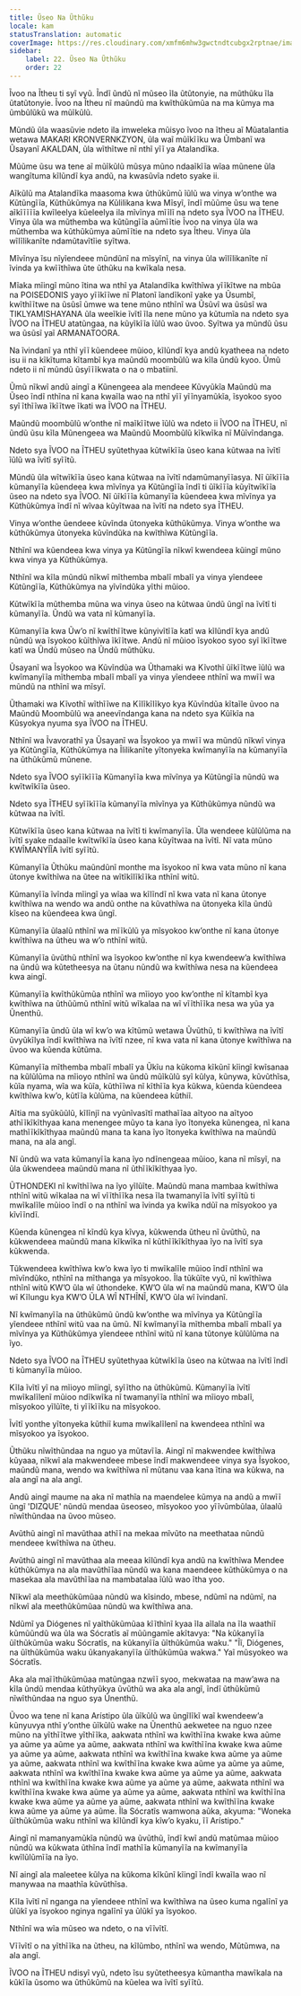 ```yaml
---
title: Ũseo Na Ũthũku
locale: kam
statusTranslation: automatic
coverImage: https://res.cloudinary.com/xmfm6mhw3gwctndtcubgx2rptnae/image/upload/v1740337243/small_cover_educacion_fundamental_a051170f1c.webp
sidebar:
    label: 22. Ũseo Na Ũthũku
    order: 22
---
```

Ĩvoo na Ĩtheu ti syĩ vyũ. Ĩndĩ ũndũ nĩ mũseo ĩla ũtũtonyie, na mũthũku ĩla ũtatũtonyie. Ĩvoo na Ĩtheu nĩ maũndũ ma kwĩthũkũmũa na ma kũmya ma ũmbũlũkũ wa mũĩkũlũ.

Mũndũ ũla waasũvie ndeto ila imweleka mũisyo ĩvoo na ĩtheu aĩ Mũatalantia wetawa MAKARI KRONVERNKZYON, ũla waĩ mũĩkĩĩku wa Ũmbanĩ wa Ũsayanĩ AKALDAN, ũla wĩthĩtwe nĩ nthĩ yĩĩ ya Atalandĩka.

Mũũme ũsu wa tene aĩ mũĩkũlũ mũsya mũno ndaaĩkĩĩa wĩaa mũnene ũla wangĩtuma kĩlũndĩ kya andũ, na kwasũvĩa ndeto syake ii.

Aĩkũlũ ma Atalandĩka maasoma kwa ũthũkũmũ ĩũlũ wa vinya w’onthe wa Kũtũngĩĩa, Kũthũkũmya na Kũlilikana kwa Mĩsyĩ, ĩndĩ mũũme ũsu wa tene aĩkĩĩĩĩĩa kwĩleelya kũeleelya ila mĩvĩnya mĩĩlĩ na ndeto sya ĨVOO na ĨTHEU. Vinya ũla wa mũthemba wa kũtũngĩĩa aũmĩĩtie Ĩvoo na vinya ũla wa mũthemba wa kũthũkũmya aũmĩĩtie na ndeto sya Ĩtheu. Vinya ũla wĩlĩlikanĩte ndamũtavĩtĩie syĩtwa.

Mĩvĩnya ĩsu nĩyĩendeee mũndũnĩ na mĩsyĩnĩ, na vinya ũla wĩlĩlikanĩte nĩ ĩvinda ya kwĩĩthĩwa ũte ũthũku na kwĩkala nesa.

Mĩaka mĩingĩ mũno ĩtina wa nthĩ ya Atalandĩka kwĩthĩwa yĩĩkĩtwe na mbũa na POISEDONIS yayo yĩĩkĩĩwe nĩ Platonĩ ĩandĩkonĩ yake ya Ũsumbĩ, kwĩthĩĩtwe na ũsũsĩ ũmwe wa tene mũno nthĩnĩ wa Ũsũvĩ wa ũsũsĩ wa TIKLYAMISHAYANA ũla weeĩkie ĩvĩtĩ ĩla nene mũno ya kũtumĩa na ndeto sya ĨVOO na ĨTHEU atatũngaa, na kũyĩkĩĩa ĩũlũ wao ũvoo. Syĩtwa ya mũndũ ũsu wa ũsũsĩ yaĩ ARMANATOORA.

Na ĩvindanĩ ya nthĩ yĩĩ kũendeee mũioo, kĩlũndĩ kya andũ kyatheea na ndeto isu ii na kĩkĩtuma kĩtambĩ kya maũndũ moombũlũ wa kĩla ũndũ kyoo. Ũmũ ndeto ii nĩ mũndũ ũsyĩĩĩkwata o na o mbatiinĩ.

Ũmũ nĩkwĩ andũ aingĩ a Kũnengeea ala mendeee Kũvyũkĩa Maũndũ ma Ũseo ĩndĩ nthĩna nĩ kana kwaĩla wao na nthĩ yĩĩ yĩĩnyamũkĩa, ĩsyokoo syoo syĩ ĩthĩĩwa ĩkĩĩtwe ĩkati wa ĨVOO na ĨTHEU.

Maũndũ moombũlũ w’onthe nĩ maĩkĩĩtwe ĩũlũ wa ndeto ii ĨVOO na ĨTHEU, nĩ ũndũ ũsu kĩla Mũnengeea wa Maũndũ Moombũlũ kĩkwĩka nĩ Mũĩvĩndanga.

Ndeto sya ĨVOO na ĨTHEU syũtethyaa kũtwĩkĩĩa ũseo kana kũtwaa na ĩvĩtĩ ĩũlũ wa ĩvĩtĩ syĩĩtũ.

Mũndũ ũla wĩtwĩkĩĩa ũseo kana kũtwaa na ĩvĩtĩ ndamũmanyĩĩasya. Nĩ ũĩkĩĩĩa kũmanyĩĩa kũendeea kwa mĩvĩnya ya Kũtũngĩĩa ĩndĩ ti ũĩkĩĩĩa kũyĩtwĩkĩĩa ũseo na ndeto sya ĨVOO. Nĩ ũĩkĩĩĩa kũmanyĩĩa kũendeea kwa mĩvĩnya ya Kũthũkũmya ĩndĩ nĩ wĩvaa kũyĩtwaa na ĩvĩtĩ na ndeto sya ĨTHEU.

Vinya w’onthe ũendeee kũvĩnda ũtonyeka kũthũkũmya. Vinya w’onthe wa kũthũkũmya ũtonyeka kũvĩndũka na kwĩthĩwa Kũtũngĩĩa.

Nthĩnĩ wa kũendeea kwa vinya ya Kũtũngĩĩa nĩkwĩ kwendeea kũingĩ mũno kwa vinya ya Kũthũkũmya.

Nthĩnĩ wa kĩla mũndũ nĩkwĩ mĩthemba mbalĩ mbalĩ ya vinya yĩendeee Kũtũngĩĩa, Kũthũkũmya na yĩvĩndũka yĩthi mũioo.

Kũtwĩkĩĩa mũthemba mũna wa vinya ũseo na kũtwaa ũndũ ũngĩ na ĩvĩtĩ ti kũmanyĩĩa. Ũndũ wa vata nĩ kũmanyĩĩa.

Kũmanyĩĩa kwa Ũw’o nĩ kwĩthĩĩtwe kũnyivĩtĩĩa katĩ wa kĩlũndĩ kya andũ nũndũ wa ĩsyokoo kũĩthĩwa ĩkĩĩtwe. Andũ nĩ mũioo ĩsyokoo syoo syĩ ĩkĩĩtwe katĩ wa Ũndũ mũseo na Ũndũ mũthũku.

Ũsayanĩ wa Ĩsyokoo wa Kũvĩndũa wa Ũthamaki wa Kĩvothĩ ũĩkĩĩtwe ĩũlũ wa kwĩmanyĩĩa mĩthemba mbalĩ mbalĩ ya vinya yĩendeee nthĩnĩ wa mwĩĩ wa mũndũ na nthĩnĩ wa mĩsyĩ.

Ũthamaki wa Kĩvothĩ wĩthĩĩwe na Kĩlĩkĩlĩkyo kya Kũvĩndũa kĩtaĩle ũvoo na Maũndũ Moombũlũ wa aneevĩndanga kana na ndeto sya Kũĩkĩa na Kũsyokya nyuma sya ĨVOO na ĨTHEU.

Nthĩnĩ wa Ĩvavorathĩ ya Ũsayanĩ wa Ĩsyokoo ya mwĩĩ wa mũndũ nĩkwĩ vinya ya Kũtũngĩĩa, Kũthũkũmya na Ĩlilikanĩte yĩtonyeka kwĩmanyĩĩa na kũmanyĩĩa na ũthũkũmũ mũnene.

Ndeto sya ĨVOO syĩĩkĩĩĩa Kũmanyĩĩa kwa mĩvĩnya ya Kũtũngĩĩa nũndũ wa kwĩtwĩkĩĩa ũseo.

Ndeto sya ĨTHEU syĩĩkĩĩĩa kũmanyĩĩa mĩvĩnya ya Kũthũkũmya nũndũ wa kũtwaa na ĩvĩtĩ.

Kũtwĩkĩĩa ũseo kana kũtwaa na ĩvĩtĩ ti kwĩmanyĩĩa. Ũla wendeee kũlũlũma na ĩvĩtĩ syake ndaaĩle kwĩtwĩkĩĩa ũseo kana kũyĩtwaa na ĩvĩtĩ. Nĩ vata mũno KWĨMANYĨĨA ĩvĩtĩ syĩĩtũ.

Kũmanyĩĩa Ũthũku maũndũnĩ monthe ma ĩsyokoo nĩ kwa vata mũno nĩ kana ũtonye kwĩthĩwa na ũtee na wĩtĩkĩlĩkĩĩka nthĩnĩ witũ.

Kũmanyĩĩa ĩvĩnda mĩingĩ ya wĩaa wa kĩlĩndĩ nĩ kwa vata nĩ kana ũtonye kwĩthĩwa na wendo wa andũ onthe na kũvathĩwa na ũtonyeka kĩla ũndũ kĩseo na kũendeea kwa ũngĩ.

Kũmanyĩĩa ũlaalũ nthĩnĩ wa mĩĩkũlũ ya mĩsyokoo kw’onthe nĩ kana ũtonye kwĩthĩwa na ũtheu wa w’o nthĩnĩ witũ.

Kũmanyĩĩa ũvũthũ nthĩnĩ wa ĩsyokoo kw’onthe nĩ kya kwendeew’a kwĩthĩwa na ũndũ wa kũtetheesya na ũtanu nũndũ wa kwĩthĩwa nesa na kũendeea kwa aingĩ.

Kũmanyĩĩa kwĩthũkũmũa nthĩnĩ wa mĩioyo yoo kw’onthe nĩ kĩtambĩ kya kwĩthĩwa na ũthũũmũ nthĩnĩ witũ wĩkalaa na wĩ vĩĩthĩĩka nesa wa yũa ya Ũnenthũ.

Kũmanyĩĩa ũndũ ũla wĩ kw’o wa kĩtũmũ wetawa Ũvũthũ, ti kwĩthĩwa na ĩvĩtĩ ũvyũkĩlya ĩndĩ kwĩthĩwa na ĩvĩtĩ nzee, nĩ kwa vata nĩ kana ũtonye kwĩthĩwa na ũvoo wa kũenda kũtũma.

Kũmanyĩĩa mĩthemba mbalĩ mbalĩ ya Ũkĩu na kũkoma kĩkũnĩ kĩingĩ kwĩsanaa na kũlũlũma na mĩioyo nthĩnĩ wa ũndũ mũĩkũlũ syĩ kũlya, kũnywa, kũvũthĩsa, kũĩa nyama, wĩa wa kũĩa, kũthĩĩwa nĩ kĩthĩĩa kya kũkwa, kũenda kũendeea kwĩthĩwa kw’o, kũtĩĩa kũlũma, na kũendeea kũthiĩ.

Aĩtia ma syũkũũlũ, kĩlĩnjĩ na vyũnĩvasĩtĩ mathaĩĩaa aĩtyoo na aĩtyoo athĩĩkĩkĩthyaa kana menengee mũyo ta kana ĩyo ĩtonyeka kũnengea, nĩ kana mathĩĩkĩkĩthyaa maũndũ mana ta kana ĩyo ĩtonyeka kwĩthĩwa na maũndũ mana, na ala angĩ.

Nĩ ũndũ wa vata kũmanyĩĩa kana ĩyo ndĩnengeaa mũioo, kana nĩ mĩsyĩ, na ũla ũkwendeea maũndũ mana nĩ ũthĩĩkĩkĩthyaa ĩyo.

ŨTHONDEKI nĩ kwĩthĩĩwa na ĩyo yĩlũĩte. Maũndũ mana mambaa kwĩthĩwa nthĩnĩ witũ wĩkalaa na wĩ vĩĩthĩĩka nesa ĩla twamanyĩĩa ĩvĩtĩ syĩĩtũ ti mwĩkalĩle mũioo ĩndĩ o na nthĩnĩ wa ĩvinda ya kwĩka ndũĩ na mĩsyokoo ya kĩvĩĩndĩ.

Kũenda kũnengea nĩ kĩndũ kya kĩvya, kũkwenda ũtheu nĩ ũvũthũ, na kũkwendeea maũndũ mana kĩkwĩka nĩ kũthĩĩkĩkĩthyaa ĩyo na ĩvĩtĩ sya kũkwenda.

Tũkwendeea kwĩthĩwa kw’o kwa ĩyo ti mwĩkalĩle mũioo ĩndĩ nthĩnĩ wa mĩvĩndũko, nthĩnĩ na mĩthanga ya mĩsyokoo. Ĩla tũkũĩte vyũ, nĩ kwĩthĩwa nthĩnĩ witũ KW’O ũla wĩ ũthondeke. KW’O ũla wĩ na maũndũ mana, KW’O ũla wĩ Kĩlungu kya KW’O ŨLA WĨ NTHĨNĨ, KW’O ũla wĩ ĩvindanĩ.

Nĩ kwĩmanyĩĩa na ũthũkũmũ ũndũ kw’onthe wa mĩvĩnya ya Kũtũngĩĩa yĩendeee nthĩnĩ witũ vaa na ũmũ. Nĩ kwĩmanyĩĩa mĩthemba mbalĩ mbalĩ ya mĩvĩnya ya Kũthũkũmya yĩendeee nthĩnĩ witũ nĩ kana tũtonye kũlũlũma na ĩyo.

Ndeto sya ĨVOO na ĨTHEU syũtethyaa kũtwĩkĩĩa ũseo na kũtwaa na ĩvĩtĩ ĩndĩ ti kũmanyĩĩa mũioo.

Kĩla ĩvĩtĩ yĩ na mĩioyo mĩingĩ, syĩĩtho na ũthũkũmũ. Kũmanyĩĩa ĩvĩtĩ mwĩkalĩlenĩ mũioo ndĩkwĩka nĩ twamanyĩĩa nthĩnĩ wa mĩioyo mbalĩ, mĩsyokoo yĩlũĩte, ti yĩĩkĩĩku na mĩsyokoo.

Ĩvĩtĩ yonthe yĩtonyeka kũthiĩ kuma mwĩkalĩlenĩ na kwendeea nthĩnĩ wa mĩsyokoo ya ĩsyokoo.

Ũthũku nĩwĩthũndaa na nguo ya mũtavĩĩa. Aingĩ nĩ makwendee kwĩthĩwa kũyaaa, nĩkwĩ ala makwendeee mbese ĩndĩ makwendeee vinya sya Ĩsyokoo, maũndũ mana, wendo wa kwĩthĩwa nĩ mũtanu vaa kana ĩtina wa kũkwa, na ala angĩ na ala angĩ.

Andũ aingĩ maume na aka nĩ mathĩa na maendelee kũmya na andũ a mwĩĩ ũngĩ 'DIZQUE' nũndũ mendaa ũseoseo, mĩsyokoo yoo yĩĩvũmbũlaa, ũlaalũ nĩwĩthũndaa na ũvoo mũseo.

Avũthũ aingĩ nĩ mavũthaa athĩĩ na mekaa mĩvũto na meethataa nũndũ mendeee kwĩthĩwa na ũtheu.

Avũthũ aingĩ nĩ mavũthaa ala meeaa kĩlũndĩ kya andũ na kwĩthĩwa Mendee kũthũkũmya na ala mavũthĩĩaa nũndũ wa kana maendeee kũthũkũmya o na masekaa ala mavũthĩĩaa na mambatalaa ĩũlũ wao ĩtha yoo.

Nĩkwĩ ala meethũkũmũaa nũndũ wa kĩsindo, mbese, ndũmĩ na ndũmĩ, na nĩkwĩ ala meethũkũmũaa nũndũ wa kwĩthĩwa ana.

Ndũmĩ ya Diógenes nĩ yaĩthũkũmũaa kĩĩthĩnĩ kyaa ĩla aĩlala na ĩla waathiĩ kũmũũndũ wa ũla wa Sócratĩs aĩ mũũngamĩe akĩtavya: "Na kũkanyĩĩa ũĩthũkũmũa waku Sócratĩs, na kũkanyĩĩa ũĩthũkũmũa waku." "Ĩĩ, Diógenes, na ũĩthũkũmũa waku ũkanyakanyĩĩa ũĩthũkũmũa wakwa." Yaĩ mũsyokeo wa Sócratĩs.

Aka ala maĩĩthũkũmũaa matũngaa nzwĩĩ syoo, mekwataa na maw’awa na kĩla ũndũ mendaa kũthyũkya ũvũthũ wa aka ala angĩ, ĩndĩ ũthũkũmũ nĩwĩthũndaa na nguo sya Ũnenthũ.

Ũvoo wa tene nĩ kana Arístipo ũla ũĩkũlũ wa ũngĩlĩkĩ waĩ kwendeew’a kũnyuvya nthĩ y’onthe ũĩkũlũ wake na Ũnenthũ aekwetee na nguo nzee mũno na yĩthĩĩtwe yĩthĩĩka, aakwata nthĩnĩ wa kwĩthĩĩna kwake kwa aũme ya aũme ya aũme ya aũme, aakwata nthĩnĩ wa kwĩthĩĩna kwake kwa aũme ya aũme ya aũme, aakwata nthĩnĩ wa kwĩthĩĩna kwake kwa aũme ya aũme ya aũme, aakwata nthĩnĩ wa kwĩthĩĩna kwake kwa aũme ya aũme ya aũme, aakwata nthĩnĩ wa kwĩthĩĩna kwake kwa aũme ya aũme ya aũme, aakwata nthĩnĩ wa kwĩthĩĩna kwake kwa aũme ya aũme ya aũme, aakwata nthĩnĩ wa kwĩthĩĩna kwake kwa aũme ya aũme ya aũme, aakwata nthĩnĩ wa kwĩthĩĩna kwake kwa aũme ya aũme ya aũme, aakwata nthĩnĩ wa kwĩthĩĩna kwake kwa aũme ya aũme ya aũme. Ĩla Sócratĩs wamwona aũka, akyuma: "Woneka ũĩthũkũmũa waku nthĩnĩ wa kĩlũndĩ kya kĩw’o kyaku, ĩĩ Arístipo."

Aingĩ nĩ mamanyamũkĩa nũndũ wa ũvũthũ, ĩndĩ kwĩ andũ matũmaa mũioo nũndũ wa kũkwata ũthĩna ĩndĩ mathĩĩa kũmanyĩĩa na kwĩmanyĩĩa kwĩlũlũmĩĩa na ĩyo.

Nĩ aingĩ ala maleetee kũlya na kũkoma kĩkũnĩ kĩingĩ ĩndĩ kwaĩla wao nĩ manywaa na maathĩa kũvũthĩsa.

Kĩla ĩvĩtĩ nĩ nganga na yĩendeee nthĩnĩ wa kwĩthĩwa na ũseo kuma ngalĩnĩ ya ũlũkĩ ya ĩsyokoo nginya ngalĩnĩ ya ũlũkĩ ya ĩsyokoo.

Nthĩnĩ wa wĩa mũseo wa ndeto, o na vĩĩvĩtĩ.

Vĩĩvĩtĩ o na yĩthĩĩka na ũtheu, na kĩlũmbo, nthĩnĩ wa wendo, Mũtũmwa, na ala angĩ.

ĨVOO na ĨTHEU ndisyĩ vyũ, ndeto ĩsu syũtetheesya kũmantha mawĩkala na kũkĩĩa ũsomo wa ũthũkũmũ na kũelea wa ĩvĩtĩ syĩĩtũ.
